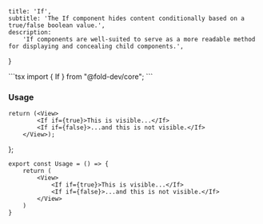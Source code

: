 
    title: 'If',
    subtitle: 'The If component hides content conditionally based on a true/false boolean value.',
    description:
        'If components are well-suited to serve as a more readable method for displaying and concealing child components.',
}



<CodeComponent filename="if.tsx" code="aW1wb3J0IHsgSWYgfSBmcm9tICJAZm9sZC1kZXYvY29yZSI7Cg==" />
```tsx
import { If } from "@fold-dev/core";
```

### Usage
<a name="usage"></a>

    return (<View>
            <If if={true}>This is visible...</If>
            <If if={false}>...and this is not visible.</If>
        </View>);
};

<div className="story-block">
<Usage />
</div>

<CodeComponent filename="BasicUsage.tsx" code="ZXhwb3J0IGNvbnN0IFVzYWdlID0gKCkgPT4gewogICAgcmV0dXJuICgKICAgICAgICA8Vmlldz4KICAgICAgICAgICAgPElmIGlmPXt0cnVlfT5UaGlzIGlzIHZpc2libGUuLi48L0lmPgogICAgICAgICAgICA8SWYgaWY9e2ZhbHNlfT4uLi5hbmQgdGhpcyBpcyBub3QgdmlzaWJsZS48L0lmPgogICAgICAgIDwvVmlldz4KICAgICkKfQ==" />

```tsx
export const Usage = () => {
    return (
        <View>
            <If if={true}>This is visible...</If>
            <If if={false}>...and this is not visible.</If>
        </View>
    )
}
```
